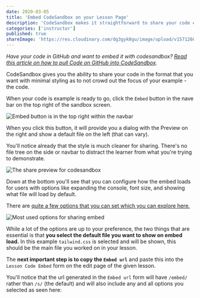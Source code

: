 ```yaml
---
date: 2020-03-05
title: 'Embed CodeSandbox on your Lesson Page'
description: 'CodeSandbox makes it straightforward to share your code example in the format you like with fine-grain settings for displaying the correct files and preview on first load.'
categories: ['instructor']
published: true
shareImage: 'https://res.cloudinary.com/dg3gyk0gu/image/upload/v1571260698/og-image-assets/share_image_glasses.png'
---
```


_Have your code in GitHub and want to embed it with codesandbox? [Read this article on how to pull Code on GitHub into CodeSandbox](/instructor/github-to-codesandbox)._

CodeSandbox gives you the ability to share your code in the format that you want with minimal styling as to not crowd out the focus of your example - the code.

When your code is example is ready to go, click the `Embed` button in the nave bar on the top right of the sandbox screen.

![Embed button is in the top right within the navbar](./images/embed-button.png)

When you click this button, it will provide you a dialog with the Preview on the right and show a default file on the left (that can vary).

You'll notice already that the style is much cleaner for sharing. There's no file tree on the side or navbar to distract the learner from what you're trying to demonstrate.

![The share preview for codesandbox](./images/share-preview.png)

Down at the bottom you'll see that you can configure how the embed loads for users with options like expanding the console, font size, and showing what file will load by default.

There are [quite a few options that you can set which you can explore here.](https://codesandbox.io/docs/embedding#embed-options)

![Most used options for sharing embed](./images/default-file-and-embed-url.png)

While a lot of the options are up to your preference, the two things that are essential is that **you select the default file you want to show on embed load.** In this example `tailwind.css` is selected and will be shown, this should be the main file you worked on in your lesson.

The **next important step is to copy the `Embed url`** and paste this into the `Lesson Code Embed` form on the edit page of the given lesson.

You'll notice that the url generated in the `Embed url` form will have `/embed/` rather than `/s/` (the default) and will also include any and all options you selected as seen here: 